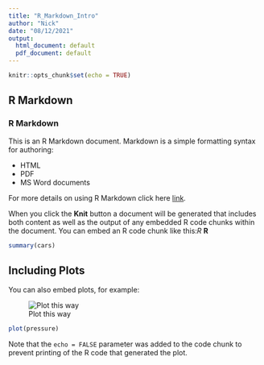 ```yaml
---
title: "R_Markdown_Intro"
author: "Nick"
date: "08/12/2021"
output:
  html_document: default
  pdf_document: default
---
```


```r
knitr::opts_chunk$set(echo = TRUE)
```

## R Markdown
### R Markdown

This is an R Markdown document. Markdown is a simple formatting syntax for authoring:

* HTML
* PDF 
* MS Word documents

For more details on using R Markdown click here [link](http://rmarkdown.rstudio.com).

When you click the **Knit** button a document will be generated that includes both content as well as the output of any embedded R code chunks within the document. You can embed an R code chunk like this:*R* **R**

```r
summary(cars)

```

## Including Plots

You can also embed plots, for example:

![Plot this way](https://cdn.pixabay.com/photo/2013/07/12/13/52/arrow-147464__340.png)

```r
plot(pressure)
```

Note that the `echo = FALSE` parameter was added to the code chunk to prevent printing of the R code that generated the plot.
